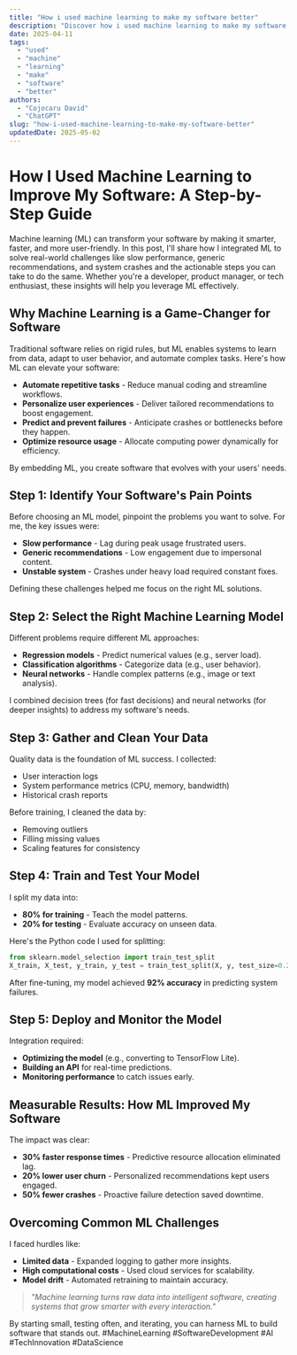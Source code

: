 ```yaml
---
title: "How i used machine learning to make my software better"
description: "Discover how i used machine learning to make my software better with this in-depth guide, providing actionable insights and practical tips to boost your knowledge and results."
date: 2025-04-11
tags:
  - "used"
  - "machine"
  - "learning"
  - "make"
  - "software"
  - "better"
authors:
  - "Cojocaru David"
  - "ChatGPT"
slug: "how-i-used-machine-learning-to-make-my-software-better"
updatedDate: 2025-05-02
---
```


# How I Used Machine Learning to Improve My Software: A Step-by-Step Guide  

Machine learning (ML) can transform your software by making it smarter, faster, and more user-friendly. In this post, I'll share how I integrated ML to solve real-world challenges like slow performance, generic recommendations, and system crashes and the actionable steps you can take to do the same. Whether you're a developer, product manager, or tech enthusiast, these insights will help you leverage ML effectively.  

## Why Machine Learning is a Game-Changer for Software  

Traditional software relies on rigid rules, but ML enables systems to learn from data, adapt to user behavior, and automate complex tasks. Here's how ML can elevate your software:  

- **Automate repetitive tasks** - Reduce manual coding and streamline workflows.  
- **Personalize user experiences** - Deliver tailored recommendations to boost engagement.  
- **Predict and prevent failures** - Anticipate crashes or bottlenecks before they happen.  
- **Optimize resource usage** - Allocate computing power dynamically for efficiency.  

By embedding ML, you create software that evolves with your users' needs.  

## Step 1: Identify Your Software's Pain Points  

Before choosing an ML model, pinpoint the problems you want to solve. For me, the key issues were:  

- **Slow performance** - Lag during peak usage frustrated users.  
- **Generic recommendations** - Low engagement due to impersonal content.  
- **Unstable system** - Crashes under heavy load required constant fixes.  

Defining these challenges helped me focus on the right ML solutions.  

## Step 2: Select the Right Machine Learning Model  

Different problems require different ML approaches:  

- **Regression models** - Predict numerical values (e.g., server load).  
- **Classification algorithms** - Categorize data (e.g., user behavior).  
- **Neural networks** - Handle complex patterns (e.g., image or text analysis).  

I combined decision trees (for fast decisions) and neural networks (for deeper insights) to address my software's needs.  

## Step 3: Gather and Clean Your Data  

Quality data is the foundation of ML success. I collected:  

- User interaction logs  
- System performance metrics (CPU, memory, bandwidth)  
- Historical crash reports  

Before training, I cleaned the data by:  
- Removing outliers  
- Filling missing values  
- Scaling features for consistency  

## Step 4: Train and Test Your Model  

I split my data into:  
- **80% for training** - Teach the model patterns.  
- **20% for testing** - Evaluate accuracy on unseen data.  

Here's the Python code I used for splitting:  

```python  
from sklearn.model_selection import train_test_split  
X_train, X_test, y_train, y_test = train_test_split(X, y, test_size=0.2, random_state=42)  
```  

After fine-tuning, my model achieved **92% accuracy** in predicting system failures.  

## Step 5: Deploy and Monitor the Model  

Integration required:  
- **Optimizing the model** (e.g., converting to TensorFlow Lite).  
- **Building an API** for real-time predictions.  
- **Monitoring performance** to catch issues early.  

## Measurable Results: How ML Improved My Software  

The impact was clear:  
- **30% faster response times** - Predictive resource allocation eliminated lag.  
- **20% lower user churn** - Personalized recommendations kept users engaged.  
- **50% fewer crashes** - Proactive failure detection saved downtime.  

## Overcoming Common ML Challenges  

I faced hurdles like:  
- **Limited data** - Expanded logging to gather more insights.  
- **High computational costs** - Used cloud services for scalability.  
- **Model drift** - Automated retraining to maintain accuracy.  

> _"Machine learning turns raw data into intelligent software, creating systems that grow smarter with every interaction."_  

By starting small, testing often, and iterating, you can harness ML to build software that stands out. #MachineLearning #SoftwareDevelopment #AI #TechInnovation #DataScience